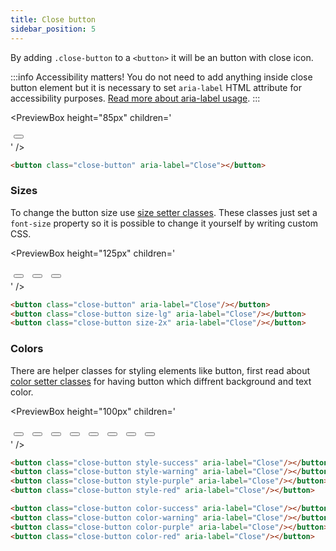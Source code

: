 ```yaml
---
title: Close button
sidebar_position: 5
---
```



By adding `.close-button` to a `<button>` it will be an button with close icon.

:::info Accessibility matters!
You do not need to add anything inside close button element but it is necessary to set `aria-label` HTML attribute for accessibility purposes. [Read more about aria-label usage](https://developer.mozilla.org/en-US/docs/Web/Accessibility/ARIA/ARIA_Techniques/Using_the_aria-label_attribute).
:::

<PreviewBox
	height="85px"
	children='
<!DOCTYPE html>
<html lang="en">
	<head>
		<meta charset="UTF-8" />
		<meta http-equiv="X-UA-Compatible" content="IE=edge" />
		<meta name="viewport" content="width=device-width, initial-scale=1.0" />
		<link rel="stylesheet" href="https://raw.githack.com/amir2mi/FlatifyCSS/master/dist/css/flatify-min.css" />
		<title>Close button</title>
	</head>
	<body>
        <div class="flex-center">
			<button class="close-button" aria-label="Close"/></button>
		</div>
	</body>
</html>
'
/>

```html title="index.html"
<button class="close-button" aria-label="Close"></button>
```

### Sizes

To change the button size use [size setter classes](/docs/helpers/size-setters).
These classes just set a `font-size` property so it is possible to change it yourself by writing custom CSS.

<PreviewBox
	height="125px"
	children='
<!DOCTYPE html>
<html lang="en">
	<head>
		<meta charset="UTF-8" />
		<meta http-equiv="X-UA-Compatible" content="IE=edge" />
		<meta name="viewport" content="width=device-width, initial-scale=1.0" />
		<link rel="stylesheet" href="https://raw.githack.com/amir2mi/FlatifyCSS/master/dist/css/flatify-min.css" />
		<title>Close button</title>
	</head>
	<body>
        <div class="flex-center">
			<button class="close-button" aria-label="Close"/></button>
			<button class="close-button size-lg" aria-label="Close"/></button>
			<button class="close-button size-2x" aria-label="Close"/></button>
		</div>
	</body>
</html>
'
/>

```html title="index.html"
<button class="close-button" aria-label="Close"/></button>
<button class="close-button size-lg" aria-label="Close"/></button>
<button class="close-button size-2x" aria-label="Close"/></button>
```

### Colors

There are helper classes for styling elements like button, first read about [color setter classes](/docs/helpers/color-setters) for having button which diffrent background and text color.

<PreviewBox
	height="100px"
	children='
<!DOCTYPE html>
<html lang="en">
	<head>
		<meta charset="UTF-8" />
		<meta http-equiv="X-UA-Compatible" content="IE=edge" />
		<meta name="viewport" content="width=device-width, initial-scale=1.0" />
		<link rel="stylesheet" href="https://raw.githack.com/amir2mi/FlatifyCSS/master/dist/css/flatify-min.css" />
		<title>Close button</title>
		<style>
			.close-button{
				margin: 5px !important;
			}
		</style>
	</head>
	<body>
        <div class="flex-center" style="flex-wrap: wrap">
			<button class="close-button style-success" aria-label="Close"/></button>
			<button class="close-button style-warning" aria-label="Close"/></button>
			<button class="close-button style-purple" aria-label="Close"/></button>
			<button class="close-button style-red" aria-label="Close"/></button>
			<button class="close-button color-success" aria-label="Close"/></button>
			<button class="close-button color-warning" aria-label="Close"/></button>
			<button class="close-button color-purple" aria-label="Close"/></button>
			<button class="close-button color-red" aria-label="Close"/></button>
		</div>
	</body>
</html>
'
/>

```html title="index.html"
<button class="close-button style-success" aria-label="Close"/></button>
<button class="close-button style-warning" aria-label="Close"/></button>
<button class="close-button style-purple" aria-label="Close"/></button>
<button class="close-button style-red" aria-label="Close"/></button>

<button class="close-button color-success" aria-label="Close"/></button>
<button class="close-button color-warning" aria-label="Close"/></button>
<button class="close-button color-purple" aria-label="Close"/></button>
<button class="close-button color-red" aria-label="Close"/></button>
```
